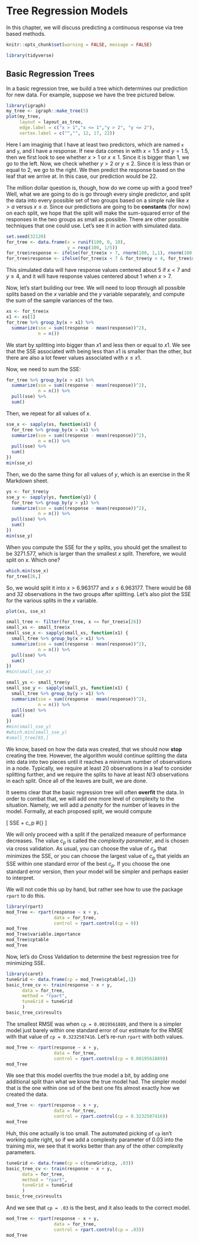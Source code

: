 # Tree Regression Models

In this chapter, we will discuss predicting a continuous response via tree based methods. 


```r
knitr::opts_chunk$set(warning = FALSE, message = FALSE)
```

```r
library(tidyverse)
```


## Basic Regression Trees

In a basic regression tree, we build a tree which determines our prediction for new data. For example, suppose we have the tree pictured below.

```r
library(igraph)
my_tree <- igraph::make_tree(5)
plot(my_tree, 
     layout = layout_as_tree, 
     edge.label = c("x > 1","x <= 1","y > 2", "y <= 2"), 
     vertex.label = c("","", 12, 17, 22))
```

Here I am imaginig that I have at least two predictors, which are named `x` and `y`, and I have a response. If new data comes in with $x = 1.5$ and $y = 1.5$, then we first look to see whether $x > 1$ or $x \le 1$. Since it is bigger than 1, we go to the left. Now, we check whether $y > 2$ or $y \le 2$. Since it is less than or equal to 2, we go to the right. We then predict the response based on the leaf that we arrive at. In this case, our prediction would be 22. 

The million dollar question is, though, how do we come up with a good tree? Well, what we are going to do is go through every single predictor, and split the data into every possible set of two groups based on a simple rule like $x > a$ versus $x \le a$. Since our predictions are going to be **constants** (for now) on each split, we hope that the split will make the sum-squared error of the responses in the two groups as small as possible. There are other possible techniques that one could use. Let's see it in action with simulated data.

```r
set.seed(32120)
for_tree <- data.frame(x = runif(100, 0, 10),
                       y = rexp(100, 1/5))
for_tree$response <- ifelse(for_tree$x > 7, rnorm(100, 1,1), rnorm(100, 5,1))
for_tree$response <- ifelse(for_tree$x < 7 & for_tree$y < 4, for_tree$response + 7, for_tree$response)
```

This simulated data will have response values centered about 5 if $x < 7$ and $y \ge 4$, and it will have response values centered about 1 when $x > 7$. 

Now, let's start building our tree. We will need to loop through all possible splits based on the $x$ variable and the $y$ variable separately, and compute the sum of the sample variances of the two.

```r
xs <- for_tree$x
x1 <- xs[1]
for_tree %>% group_by(x > x1) %>% 
  summarize(sse = sum((response - mean(response))^2),
            n = n()) 
```

We start by splitting into bigger than $x1$ and less then or equal to $x1$. We see that the SSE associated with being less than $x1$ is smaller than the other, but there are also a lot fewer values associated with $x \le x1$. 

Now, we need to sum the SSE:

```r
for_tree %>% group_by(x > x1) %>% 
  summarize(sse = sum((response - mean(response))^2),
            n = n()) %>% 
  pull(sse) %>% 
  sum()
```

Then, we repeat for all values of $x$.

```r
sse_x <- sapply(xs, function(x1) {
  for_tree %>% group_by(x > x1) %>% 
  summarize(sse = sum((response - mean(response))^2),
            n = n()) %>% 
  pull(sse) %>% 
  sum()
})
min(sse_x)
```

Then, we do the same thing for all values of $y$, which is an exercise in the R Markdown sheet.

```r
ys <- for_tree$y
sse_y <- sapply(ys, function(y1) {
  for_tree %>% group_by(y > y1) %>% 
  summarize(sse = sum((response - mean(response))^2),
            n = n()) %>% 
  pull(sse) %>% 
  sum()
})
min(sse_y)
```

When you compute the SSE for the $y$ splits, you should get the smallest to be 3271.577, which is larger than the smallest $x$ split. Therefore, we would split on $x$. Which one? 

```r
which.min(sse_x)
for_tree[26,]
```

So, we would split it into $x > 6.963177$ and $x \le 6.963177$. There would be 68 and 32 observations in the two groups after splitting. Let's also plot the SSE for the various splits in the $x$ variable.

```r
plot(xs, sse_x)
```


```r
small_tree <- filter(for_tree, x <= for_tree$x[26])
small_xs <- small_tree$x
small_sse_x <- sapply(small_xs, function(x1) {
  small_tree %>% group_by(x > x1) %>% 
  summarize(sse = sum((response - mean(response))^2),
            n = n()) %>% 
  pull(sse) %>% 
  sum()
})
#min(small_sse_x)

small_ys <- small_tree$y
small_sse_y <- sapply(small_ys, function(x1) {
  small_tree %>% group_by(y > x1) %>% 
  summarize(sse = sum((response - mean(response))^2),
            n = n()) %>% 
  pull(sse) %>% 
  sum()
})
#min(small_sse_y)
#which.min(small_sse_y)
#small_tree[65,]
```

We know, based on how the data was created, that we should now **stop** creating the tree. However, the algorithm would continue splitting the data into data into two pieces until it reaches a minimum number of observations in a node. Typically, we require at least 20 observations in a leaf to consider splitting further, and we require the splits to have at least $N/3$ observations in each split. Once all of the leaves are built, we are done. 

It seems clear that the basic regression tree will often **overfit** the data. In order to combat that, we will add one more level of complexity to the situation. Namely, we will add a *penalty* for the number of leaves in the model. Formally, at each proposed split, we would compute

\[
SSE + c_p \times \#\{\text{leaves in model}\}
\]

We will only proceed with a split if the penalized measure of performance decreases. The value $c_p$ is called the *complexity parameter*, and is chosen via cross validation. As usual, you can choose the value of $c_p$ that minimizes the SSE, or you can choose the largest value of $c_p$ that yields an SSE within one standard error of the best $c_p$. If you choose the one standard error version, then your model will be simpler and perhaps easier to interpret. 

We will not code this up by hand, but rather see how to use the package `rpart` to do this. 

```r
library(rpart)
mod_Tree <- rpart(response ~ x + y, 
                  data = for_tree, 
                  control = rpart.control(cp = 0))
mod_Tree
mod_Tree$variable.importance
mod_Tree$cptable
mod_Tree
```

Now, let's do Cross Validation to determine the best regression tree for minimizing SSE.

```r
library(caret)
tuneGrid <- data.frame(cp = mod_Tree$cptable[,1])
basic_tree_cv <- train(response ~ x + y, 
      data = for_tree,
      method = "rpart",
      tuneGrid = tuneGrid
      )
basic_tree_cv$results
```

The smallest RMSE was when `cp = 0.0019561889`, and there is a simpler model just barely within one standard error of our estimate for the RMSE with that value of `cp = 0.3232507416`.  Let's re-run `rpart` with both values.

```r
mod_Tree <- rpart(response ~ x + y, 
                  data = for_tree, 
                  control = rpart.control(cp = 0.0019561889))
mod_Tree
```

We see that this model overfits the true model a bit, by adding one additional split than what we know the true model had. The simpler model that is the one within one sd of the best one fits almost exactly how we created the data.

```r
mod_Tree <- rpart(response ~ x + y, 
                  data = for_tree, 
                  control = rpart.control(cp = 0.3232507416))
mod_Tree
```

Huh, this one actually is too small. The automated picking of `cp` isn't working quite right, so if we add a complexity parameter of 0.03 into the training mix, we see that it works better than any of the other complexity parameters.

```r
tuneGrid <- data.frame(cp = c(tuneGrid$cp, .03)) 
basic_tree_cv <- train(response ~ x + y, 
      data = for_tree,
      method = "rpart",
      tuneGrid = tuneGrid
      )
basic_tree_cv$results
```

And we see that `cp = .03` is the best, and it also leads to the correct model.

```r
mod_Tree <- rpart(response ~ x + y, 
                  data = for_tree, 
                  control = rpart.control(cp = .03))
mod_Tree
```

